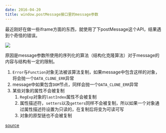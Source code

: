 ```yaml
---
date: 2016-04-20
title: window.postMessage接口里的message参数
---
```



最近刚好在做一些iframe方面的东西，就使用了下postMessage这个API，结果遇到个奇怪的错误。

![](/images/post-message-error.png)

原因是message参数所使用的序列化的算法（结构化克隆算法）对于message的内容与结构有一定的限制。


1. `Error`与`Function`对象无法被该算法复制，如果message中包含这样的对象，将会抛一个`DATA_CLONE_ERR`异常
2. message中如果包含`DOM`节点，同样会抛一个`DATA_CLONE_ERR`异常
3. 某些对象的属性不会被复制
    1. `RegExp`对象的`lastIndex`属性不会被复制
    2. 属性描述符，`setters`以及`getters`同样不会被复制，所以如果一个对象通过属性描述符设置为只读的，在复制后将变为可读可写
    3. 对象的原型链也不会被复制

[source](https://developer.mozilla.org/en-US/docs/Web/API/Web_Workers_API/Structured_clone_algorithm)